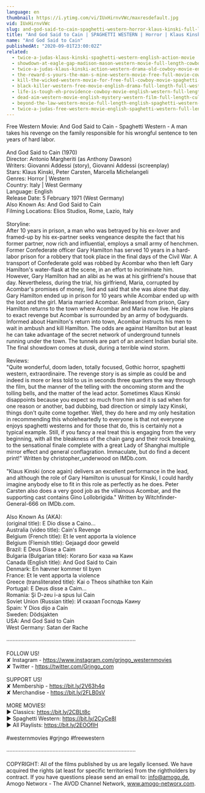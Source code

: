 ```yaml
---
language: en
thumbnail: https://i.ytimg.com/vi/IUxHirnvVWc/maxresdefault.jpg
vid: IUxHirnvVWc
slug: and-god-said-to-cain-spaghetti-western-horror-klaus-kinski-full-length-western-movie
title: "And God Said to Cain | SPAGHETTI WESTERN | Horror | Klaus Kinski | Full Length Western Movie"
name: "And God Said to Cain"
publishedAt: "2020-09-01T23:00:02Z"
related:
  - twice-a-judas-klaus-kinski-spaghetti-western-english-action-movie
  - showdown-at-eagle-gap-madison-mason-western-movie-full-length-cowboys
  - twice-a-judas-klaus-kinski-action-western-drama-old-cowboy-movie-english
  - the-reward-s-yours-the-man-s-mine-western-movie-free-full-movie-cowboy-feature-film
  - kill-the-wicked-western-movie-for-free-full-cowboy-movie-spaghetti-western-english
  - black-killer-western-free-movie-english-drama-full-length-full-western-film
  - life-is-tough-eh-providence-cowboy-movie-english-western-full-length
  - dead-aim-western-movie-english-mystery-western-film-full-length-cult-movie-thriller
  - beyond-the-law-western-movie-full-length-english-spaghetti-western-full-free-youtube-movies
  - twice-a-judas-free-western-movie-english-spaghetti-western-full-length
---
```


Free Western Movie: And God Said to Cain - Spaghetti Western - A man takes his revenge on the family responsible for his wrongful sentence to ten years of hard labor. <br />
<br />
And God Said to Cain (1970)<br />
Director: Antonio Margheriti (as Anthony Dawson)<br />
Writers: Giovanni Addessi (story), Giovanni Addessi (screenplay)<br />
Stars: Klaus Kinski, Peter Carsten, Marcella Michelangeli<br />
Genres: Horror | Western <br />
Country: Italy | West Germany<br />
Language: English<br />
Release Date: 5 February 1971 (West Germany) <br />
Also Known As: And God Said to Cain <br />
Filming Locations: Elios Studios, Rome, Lazio, Italy <br />
<br />
Storyline:<br />
After 10 years in prison, a man who was betrayed by his ex-lover and framed-up by his ex-partner seeks vengeance despite the fact that his former partner, now rich and influential, employs a small army of henchmen. Former Confederate officer Gary Hamilton has served 10 years in a hard-labor prison for a robbery that took place in the final days of the Civil War. A transport of Confederate gold was robbed by Acombar who then left Gary Hamilton's water-flask at the scene, in an effort to incriminate him. However, Gary Hamilton had an alibi as he was at his girlfriend's house that day. Nevertheless, during the trial, his girlfriend, Maria, corrupted by Acombar's promises of money, lied and said that she was alone that day. Gary Hamilton ended up in prison for 10 years while Acombar ended up with the loot and the girl. Maria married Acombar. Released from prison, Gary Hamilton returns to the town where Acombar and Maria now live. He plans to exact revenge but Acombar is surrounded by an army of bodyguards. Informed about Hamilton's return into town, Acombar instructs his men to wait in ambush and kill Hamilton. The odds are against Hamilton but at least he can take advantage of the secret network of underground tunnels running under the town. The tunnels are part of an ancient Indian burial site. The final showdown comes at dusk, during a terrible wind storm.<br />
<br />
Reviews:<br />
"Quite wonderful, doom laden, totally focused, Gothic horror, spaghetti western, extraordinaire. The revenge story is as simple as could be and indeed is more or less told to us in seconds three quarters the way through the film, but the manner of the telling with the oncoming storm and the tolling bells, and the matter of the lead actor. Sometimes Klaus Kinski disappoints because you expect so much from him and it is sad when for one reason or another, bad dubbing, bad direction or simply lazy Kinski, things don't quite come together. Well, they do here and my only hesitation in recommending this wholeheartedly to everyone is that not everyone enjoys spaghetti westerns and for those that do, this is certainly not a typical example. Still, if you fancy a real treat this is engaging from the very beginning, with all the bleakness of the chain gang and their rock breaking, to the sensational finale complete with a great Lady of Shanghai multiple mirror effect and general conflagration. Immaculate, but do find a decent print!" Written by christopher_underwood on IMDb.com.<br />
<br />
"Klaus Kinski (once again) delivers an excellent performance in the lead, and although the role of Gary Hamilton is unusual for Kinski, I could hardly imagine anybody else to fit in this role as perfectly as he does. Peter Carsten also does a very good job as the villainous Acombar, and the supporting cast contains Gino Lollobrigida." Written by Witchfinder-General-666 on IMDb.com.<br />
<br />
Also Known As (AKA):<br />
(original title): E Dio disse a Caino...<br />
Australia (video title): Cain's Revenge<br />
Belgium (French title): Et le vent apporta la violence<br />
Belgium (Flemish title): Gejaagd door geweld<br />
Brazil: E Deus Disse a Caim<br />
Bulgaria (Bulgarian title): Когато Бог каза на Каин<br />
Canada (English title): And God Said to Cain<br />
Denmark: En hævner kommer til byen<br />
France: Et le vent apporta la violence<br />
Greece (transliterated title): Kai o Theos sihathike ton Kain<br />
Portugal: E Deus disse a Caim...<br />
Romania: Şi D-zeu i-a spus lui Cain<br />
Soviet Union (Russian title): И сказал Господь Каину<br />
Spain: Y Dios dijo a Caín<br />
Sweden: Dödsjakten<br />
USA: And God Said to Cain<br />
West Germany: Satan der Rache<br />
<br />
····················································································<br />
<br />
FOLLOW US!<br />
✘ Instagram - https://www.instagram.com/grjngo_westernmovies<br />
✘ Twitter - https://twitter.com/Grjngo_com<br />
<br />
SUPPORT US!<br />
✘ Membership - https://bit.ly/2V63h4q<br />
✘ Merchandise - https://bit.ly/2FLB0sV<br />
<br />
MORE MOVIES! <br />
► Classics: https://bit.ly/2CBLt8c <br />
► Spaghetti Western: https://bit.ly/2CyCe8I <br />
► All Playlists: https://bit.ly/2EOOfIH <br />
<br />
#westernmovies #grjngo #freewestern<br />
<br />
····················································································<br />
<br />
COPYRIGHT: All of the films published by us are legally licensed. We have acquired the rights (at least for specific territories) from the rightholders by contract. If you have questions please send an email to: info@amogo.de, Amogo Networx - The AVOD Channel Network, www.amogo-networx.com.
